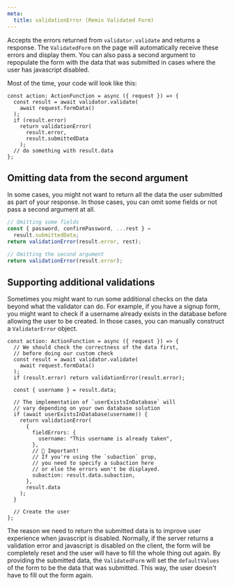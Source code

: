 ```yaml
---
meta:
  title: validationError (Remix Validated Form)
---
```



<PropHeader
  variant="h1"
  prop="validationError"
  type="(fieldErrors: ValidatorError, submittedData?: unknown) => Response"
/>

Accepts the errors returned from `validator.validate` and returns a response.
The `ValidatedForm` on the page will automatically receive these errors and display them.
You can also pass a second argument to repopulate the form with the data that was submitted
in cases where the user has javascript disabled.

Most of the time, your code will look like this:

```tsx
const action: ActionFunction = async ({ request }) => {
  const result = await validator.validate(
    await request.formData()
  );
  if (result.error)
    return validationError(
      result.error,
      result.submittedData
    );
  // do something with result.data
};
```

## Omitting data from the second argument

In some cases, you might not want to return all the data the user submitted as part of your response.
In those cases, you can omit some fields or not pass a second argument at all.

```ts
// Omitting some fields
const { password, confirmPassword, ...rest } =
  result.submittedData;
return validationError(result.error, rest);

// Omitting the second argument
return validationError(result.error);
```

## Supporting additional validations

Sometimes you might want to run some additional checks on the data beyond what the validator can do.
For example, if you have a signup form, you might want to check if a username already exists
in the database before allowing the user to be created.
In those cases, you can manually construct a `ValidatorError` object.

```tsx
const action: ActionFunction = async ({ request }) => {
  // We should check the correctness of the data first,
  // before doing our custom check
  const result = await validator.validate(
    await request.formData()
  );
  if (result.error) return validationError(result.error);

  const { username } = result.data;

  // The implementation of `userExistsInDatabase` will
  // vary depending on your own database solution
  if (await userExistsInDatabase(username)) {
    return validationError(
      {
        fieldErrors: {
          username: "This username is already taken",
        },
        // 🚨 Important!
        // If you're using the `subaction` prop,
        // you need to specify a subaction here
        // or else the errors won't be displayed.
        subaction: result.data.subaction,
      },
      result.data
    );
  }

  // Create the user
};
```

The reason we need to return the submitted data is to improve user experience when javascript is disabled.
Normally, if the server returns a validation error and javascript is disabled on the client,
the form will be completely reset and the user will have to fill the whole thing out again.
By providing the submitted data, the `ValidatedForm` will set the `defaultValues` of the form
to be the data that was submitted. This way, the user doesn't have to fill out the form again.
